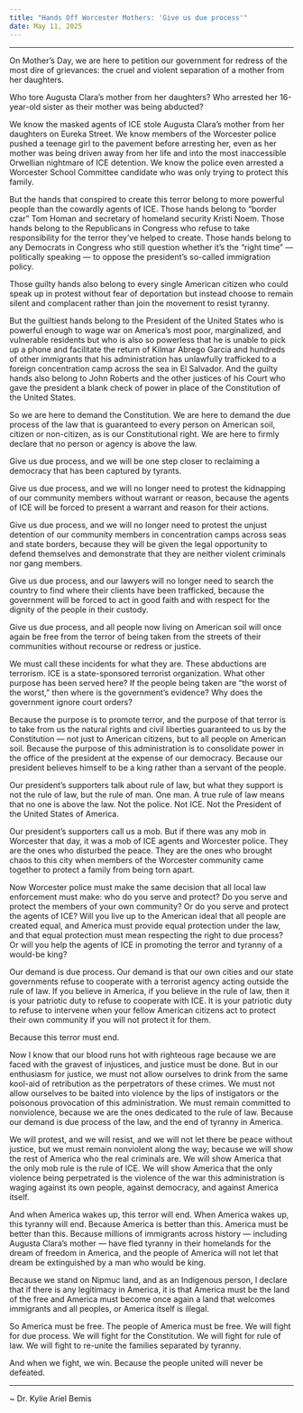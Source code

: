 ```yaml
---
title: "Hands Off Worcester Mothers: 'Give us due process'"
date: May 11, 2025
---
```


***

On Mother’s Day, we are here to petition our government for redress of the most dire of grievances: the cruel and violent separation of a mother from her daughters.

Who tore Augusta Clara’s mother from her daughters? Who arrested her 16-year-old sister as their mother was being abducted?

We know the masked agents of ICE stole Augusta Clara’s mother from her daughters on Eureka Street. We know members of the Worcester police pushed a teenage girl to the pavement before arresting her, even as her mother was being driven away from her life and into the most inaccessible Orwellian nightmare of ICE detention. We know the police even arrested a Worcester School Committee candidate who was only trying to protect this family.

But the hands that conspired to create this terror belong to more powerful people than the cowardly agents of ICE. Those hands belong to “border czar” Tom Homan and secretary of homeland security Kristi Noem. Those hands belong to the Republicans in Congress who refuse to take responsibility for the terror they’ve helped to create. Those hands belong to any Democrats in Congress who still question whether it’s the “right time” — politically speaking — to oppose the president’s so-called immigration policy.

Those guilty hands also belong to every single American citizen who could speak up in protest without fear of deportation but instead choose to remain silent and complacent rather than join the movement to resist tyranny.

But the guiltiest hands belong to the President of the United States who is powerful enough to wage war on America’s most poor, marginalized, and vulnerable residents but who is also so powerless that he is unable to pick up a phone and facilitate the return of Kilmar Abrego Garcia and hundreds of other immigrants that his administration has unlawfully trafficked to a foreign concentration camp across the sea in El Salvador. And the guilty hands also belong to John Roberts and the other justices of his Court who gave the president a blank check of power in place of the Constitution of the United States.

So we are here to demand the Constitution. We are here to demand the due process of the law that is guaranteed to every person on American soil, citizen or non-citizen, as is our Constitutional right. We are here to firmly declare that no person or agency is above the law.

Give us due process, and we will be one step closer to reclaiming a democracy that has been captured by tyrants.

Give us due process, and we will no longer need to protest the kidnapping of our community members without warrant or reason, because the agents of ICE will be forced to present a warrant and reason for their actions.

Give us due process, and we will no longer need to protest the unjust detention of our community members in concentration camps across seas and state borders, because they will be given the legal opportunity to defend themselves and demonstrate that they are neither violent criminals nor gang members.

Give us due process, and our lawyers will no longer need to search the country to find where their clients have been trafficked, because the government will be forced to act in good faith and with respect for the dignity of the people in their custody.

Give us due process, and all people now living on American soil will once again be free from the terror of being taken from the streets of their communities without recourse or redress or justice.

We must call these incidents for what they are. These abductions are terrorism. ICE is a state-sponsored terrorist organization. What other purpose has been served here? If the people being taken are “the worst of the worst,” then where is the government’s evidence? Why does the government ignore court orders?

Because the purpose is to promote terror, and the purpose of that terror is to take from us the natural rights and civil liberties guaranteed to us by the Constitution — not just to American citizens, but to all people on American soil. Because the purpose of this administration is to consolidate power in the office of the president at the expense of our democracy. Because our president believes himself to be a king rather than a servant of the people.

Our president’s supporters talk about rule of law, but what they support is not the rule of law, but the rule of man. One man. A true rule of law means that no one is above the law. Not the police. Not ICE. Not the President of the United States of America.

Our president’s supporters call us a mob. But if there was any mob in Worcester that day, it was a mob of ICE agents and Worcester police. They are the ones who disturbed the peace. They are the ones who brought chaos to this city when members of the Worcester community came together to protect a family from being torn apart.

Now Worcester police must make the same decision that all local law enforcement must make: who do you serve and protect? Do you serve and protect the members of your own community? Or do you serve and protect the agents of ICE? Will you live up to the American ideal that all people are created equal, and America must provide equal protection under the law, and that equal protection must mean respecting the right to due process? Or will you help the agents of ICE in promoting the terror and tyranny of a would-be king?

Our demand is due process. Our demand is that our own cities and our state governments refuse to cooperate with a terrorist agency acting outside the rule of law. If you believe in America, if you believe in the rule of law, then it is your patriotic duty to refuse to cooperate with ICE. It is your patriotic duty to refuse to intervene when your fellow American citizens act to protect their own community if you will not protect it for them.

Because this terror must end.

Now I know that our blood runs hot with righteous rage because we are faced with the gravest of injustices, and justice must be done. But in our enthusiasm for justice, we must not allow ourselves to drink from the same kool-aid of retribution as the perpetrators of these crimes. We must not allow ourselves to be baited into violence by the lips of instigators or the poisonous provocation of this administration. We must remain committed to nonviolence, because we are the ones dedicated to the rule of law. Because our demand is due process of the law, and the end of tyranny in America.

We will protest, and we will resist, and we will not let there be peace without justice, but we must remain nonviolent along the way; because we will show the rest of America who the real criminals are. We will show America that the only mob rule is the rule of ICE. We will show America that the only violence being perpetrated is the violence of the war this administration is waging against its own people, against democracy, and against America itself.

And when America wakes up, this terror will end. When America wakes up, this tyranny will end. Because America is better than this. America must be better than this. Because millions of immigrants across history — including Augusta Clara’s mother — have fled tyranny in their homelands for the dream of freedom in America, and the people of America will not let that dream be extinguished by a man who would be king.

Because we stand on Nipmuc land, and as an Indigenous person, I declare that if there is any legitimacy in America, it is that America must be the land of the free and America must become once again a land that welcomes immigrants and all peoples, or America itself is illegal.

So America must be free. The people of America must be free. We will fight for due process. We will fight for the Constitution. We will fight for rule of law. We will fight to re-unite the families separated by tyranny.

And when we fight, we win. Because the people united will never be defeated.

---

~ Dr. Kylie Ariel Bemis
